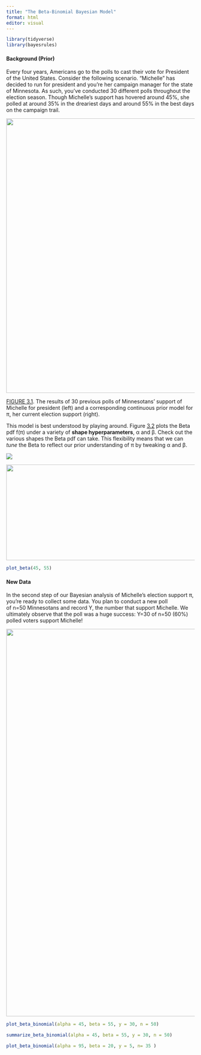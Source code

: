 ```yaml
---
title: "The Beta-Binomial Bayesian Model"
format: html
editor: visual
---
```


```r
library(tidyverse)
library(bayesrules)
```

#### 

#### Background (Prior)

Every four years, Americans go to the polls to cast their vote for President of the United States. Consider the following scenario. "Michelle" has decided to run for president and you're her campaign manager for the state of Minnesota. As such, you've conducted 30 different polls throughout the election season. Though Michelle's support has hovered around 45%, she polled at around 35% in the dreariest days and around 55% in the best days on the campaign trail.

![](images/prior-election-ch3-1.png){width="732"}

[FIGURE 3.1](https://www.bayesrulesbook.com/chapter-3#ch3-prior:~:text=3.1%20(left)). The results of 30 previous polls of Minnesotans' support of Michelle for president (left) and a corresponding continuous prior model for π, her current election support (right).

This model is best understood by playing around. Figure [3.2](https://www.bayesrulesbook.com/chapter-3#fig:beta-tuning) plots the Beta pdf f(π) under a variety of **shape hyperparameters**, α and β. Check out the various shapes the Beta pdf can take. This flexibility means that we can *tune* the Beta to reflect our prior understanding of π by tweaking α and β.

![](images/beta-tuning-1.png)

![](images/beta_param_quiz.png){width="771" height="255"}

```r
plot_beta(45, 55)
```

#### New Data

In the second step of our Bayesian analysis of Michelle's election support π, you're ready to collect some data. You plan to conduct a new poll of n=50 Minnesotans and record Y, the number that support Michelle. We ultimately observe that the poll was a huge success: Y=30 of n=50 (60%) polled voters support Michelle!

![](images/posterior_model_quiz.png){width="1033"}

```r
plot_beta_binomial(alpha = 45, beta = 55, y = 30, n = 50)
```

```r
summarize_beta_binomial(alpha = 45, beta = 55, y = 30, n = 50)
```

```r
plot_beta_binomial(alpha = 95, beta = 20, y = 5, n= 35 )
```
